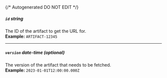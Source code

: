 {/* Autogenerated DO NOT EDIT  */}
##### `id` _string_
The ID of the artifact to get the URL for.
<br/>
**Example:** `ARTIFACT-12345`

---
##### `version` _date-time (optional)_
The version of the artifact that needs to be fetched.
<br/>
**Example:** `2023-01-01T12:00:00.000Z`



